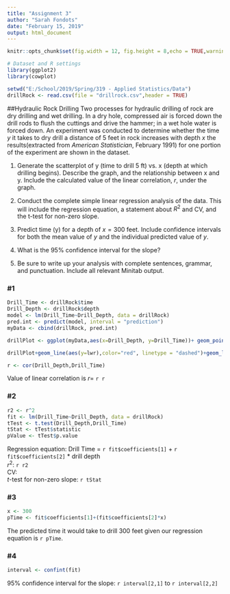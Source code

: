 ```yaml
---
title: "Assignment 3"
author: "Sarah Fondots"
date: "February 15, 2019"
output: html_document
---
```


```r
knitr::opts_chunk$set(fig.width = 12, fig.height = 8,echo = TRUE,warning = FALSE,message = FALSE)
```

```r
# Dataset and R settings
library(ggplot2)
library(cowplot)

setwd("E:/School/2019/Spring/319 - Applied Statistics/Data")
drillRock <- read.csv(file = "drillrock.csv",header = TRUE)
```

##Hydraulic Rock Drilling
Two processes for hydraulic drilling of rock are dry drilling and wet drilling.  In a dry hole, compressed air is forced down the drill rods to flush the cuttings and drive the hammer; in a wet hole water is forced down.  An experiment was conducted to determine whether the time *y* it takes to dry drill a distance of 5 feet in rock increases with depth *x* the results(extracted from *American Statistician*, February 1991) for one portion of the experiment are shown in the dataset.  

1. Generate the scatterplot of y (time to drill 5 ft) vs. x (depth at which drilling begins). Describe the graph, and the relationship between x and y. Include the calculated value of the linear correlation, $r$, under the graph.  

2. Conduct the complete simple linear regression analysis of the data. This will include the regression equation, a statement about $R^2$ and CV, and the t-test for non-zero slope.  

3. Predict time (y) for a depth of $x=300$ feet. Include confidence intervals for both the mean value of $y$ and the individual predicted value of $y$.  

4. What is the 95% confidence interval for the slope?  

5. Be sure to write up your analysis with complete sentences, grammar, and punctuation. Include all relevant Minitab output.  

### #1
```r
Drill_Time <- drillRock$time
Drill_Depth <- drillRock$depth
model <- lm(Drill_Time~Drill_Depth, data = drillRock)
pred.int <- predict(model, interval = "prediction")
myData <- cbind(drillRock, pred.int)

drillPlot <- ggplot(myData,aes(x=Drill_Depth, y=Drill_Time))+ geom_point(size=2.5)+ stat_smooth(method = "lm")

drillPlot+geom_line(aes(y=lwr),color="red", linetype = "dashed")+geom_line(aes(y=upr), color = "red", linetype = "dashed")

r <- cor(Drill_Depth,Drill_Time)
```
Value of linear correlation is $r$= `r r`  

### #2
```r
r2 <- r^2
fit <- lm(Drill_Time~Drill_Depth, data = drillRock)
tTest <- t.test(Drill_Depth,Drill_Time)
tStat <- tTest$statistic
pValue <- tTest$p.value
```
Regression equation: Drill Time = `r fit$coefficients[1]` + `r fit$coefficients[2]` * drill depth  
$r^2$: `r r2`  
CV:   
*t*-test for non-zero slope: `r tStat`  

### #3
```r
x <- 300
pTime <- fit$coefficients[1]+(fit$coefficients[2]*x) 
```
The predicted time it would take to drill 300 feet given our regression equation is `r pTime`.  

### #4
```r
interval <- confint(fit)

```
95% confidence interval for the slope: `r interval[2,1]` to `r interval[2,2]`